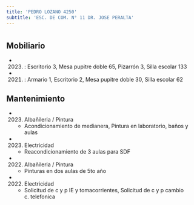 ```yaml
---
title: 'PEDRO LOZANO 4250'
subtitle: 'ESC. DE COM. N° 11 DR. JOSE PERALTA'
---
```


#


## Mobiliario

*  (2023) : Escritorio 3, Mesa pupitre doble 65, Pizarrón 3, Silla escolar 133 

*  (2021) : Armario 1, Escritorio 2, Mesa pupitre doble 30, Silla escolar 62 





## Mantenimiento

*  (2023) Albañileria / Pintura 
    + Acondicionamiento de medianera, Pintura en laboratorio, baños y aulas

*  (2023) Electricidad 
    + Reacondicionamiento de 3 aulas para SDF

*  (2022) Albañileria / Pintura 
    + Pinturas en dos aulas de 5to año

*  (2022) Electricidad 
    + Solicitud de c y p IE y tomacorrientes, Solicitud de c y p cambio c. telefonica



